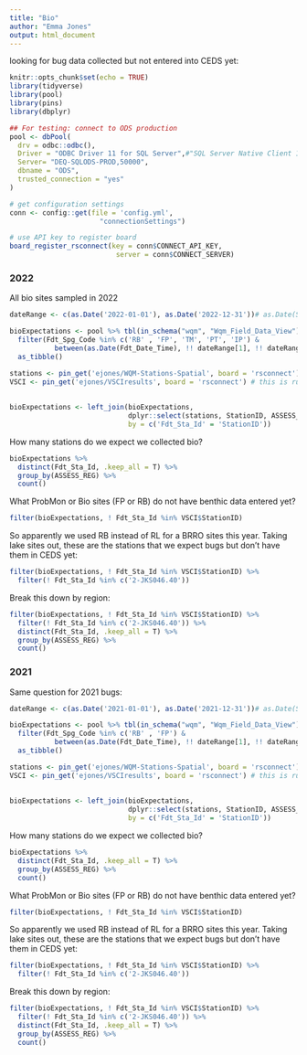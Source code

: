 ```yaml
---
title: "Bio"
author: "Emma Jones"
output: html_document
---
```


looking for bug data collected but not entered into CEDS yet:

```r
knitr::opts_chunk$set(echo = TRUE)
library(tidyverse)
library(pool)
library(pins)
library(dbplyr)

## For testing: connect to ODS production
pool <- dbPool(
  drv = odbc::odbc(),
  Driver = "ODBC Driver 11 for SQL Server",#"SQL Server Native Client 11.0",
  Server= "DEQ-SQLODS-PROD,50000",
  dbname = "ODS",
  trusted_connection = "yes"
)

# get configuration settings
conn <- config::get(file = 'config.yml',
                      "connectionSettings")

# use API key to register board
board_register_rsconnect(key = conn$CONNECT_API_KEY, 
                          server = conn$CONNECT_SERVER)

```



### 2022 

All bio sites sampled in 2022

```r
dateRange <- c(as.Date('2022-01-01'), as.Date('2022-12-31'))# as.Date(Sys.Date())) #as.Date('1985-01-01'))#

bioExpectations <- pool %>% tbl(in_schema("wqm", "Wqm_Field_Data_View")) %>%
  filter(Fdt_Spg_Code %in% c('RB' , 'FP', 'TM', 'PT', 'IP') & 
           between(as.Date(Fdt_Date_Time), !! dateRange[1], !! dateRange[2]) ) %>% # & # x >= left & x <= right
  as_tibble() 

stations <- pin_get('ejones/WQM-Stations-Spatial', board = 'rsconnect')
VSCI <- pin_get('ejones/VSCIresults', board = 'rsconnect') # this is run for every bio site, doesn't matter if not right SCI, just tells us there is full bio data entered
  
  
bioExpectations <- left_join(bioExpectations, 
                             dplyr::select(stations, StationID, ASSESS_REG), 
                             by = c('Fdt_Sta_Id' = 'StationID'))

```

How many stations do we expect we collected bio?

```r
bioExpectations %>% 
  distinct(Fdt_Sta_Id, .keep_all = T) %>% 
  group_by(ASSESS_REG) %>% 
  count()
```


What ProbMon or Bio sites (FP or RB) do not have benthic data entered yet?

```r
filter(bioExpectations, ! Fdt_Sta_Id %in% VSCI$StationID)
```

So apparently we used RB instead of RL for a BRRO sites this year. Taking lake sites out, these are the stations that we expect bugs but don't have them in CEDS yet:

```r
filter(bioExpectations, ! Fdt_Sta_Id %in% VSCI$StationID) %>% 
  filter(! Fdt_Sta_Id %in% c('2-JKS046.40'))
```
Break this down by region:

```r
filter(bioExpectations, ! Fdt_Sta_Id %in% VSCI$StationID) %>% 
  filter(! Fdt_Sta_Id %in% c('2-JKS046.40')) %>% 
  distinct(Fdt_Sta_Id, .keep_all = T) %>% 
  group_by(ASSESS_REG) %>% 
  count()
```

### 2021


Same question for 2021 bugs:


```r
dateRange <- c(as.Date('2021-01-01'), as.Date('2021-12-31'))# as.Date(Sys.Date())) #as.Date('1985-01-01'))#

bioExpectations <- pool %>% tbl(in_schema("wqm", "Wqm_Field_Data_View")) %>%
  filter(Fdt_Spg_Code %in% c('RB' , 'FP') & 
           between(as.Date(Fdt_Date_Time), !! dateRange[1], !! dateRange[2]) ) %>% # & # x >= left & x <= right
  as_tibble() 

stations <- pin_get('ejones/WQM-Stations-Spatial', board = 'rsconnect')
VSCI <- pin_get('ejones/VSCIresults', board = 'rsconnect') # this is run for every bio site, doesn't matter if not right SCI, just tells us there is full bio data entered
  
  
bioExpectations <- left_join(bioExpectations, 
                             dplyr::select(stations, StationID, ASSESS_REG), 
                             by = c('Fdt_Sta_Id' = 'StationID'))

```


How many stations do we expect we collected bio?

```r
bioExpectations %>% 
  distinct(Fdt_Sta_Id, .keep_all = T) %>% 
  group_by(ASSESS_REG) %>% 
  count()
```

What ProbMon or Bio sites (FP or RB) do not have benthic data entered yet?

```r
filter(bioExpectations, ! Fdt_Sta_Id %in% VSCI$StationID)
```

So apparently we used RB instead of RL for a BRRO sites this year. Taking lake sites out, these are the stations that we expect bugs but don't have them in CEDS yet:

```r
filter(bioExpectations, ! Fdt_Sta_Id %in% VSCI$StationID) %>% 
  filter(! Fdt_Sta_Id %in% c('2-JKS046.40'))
```



Break this down by region:

```r
filter(bioExpectations, ! Fdt_Sta_Id %in% VSCI$StationID) %>% 
  filter(! Fdt_Sta_Id %in% c('2-JKS046.40')) %>% 
  distinct(Fdt_Sta_Id, .keep_all = T) %>% 
  group_by(ASSESS_REG) %>% 
  count()
```